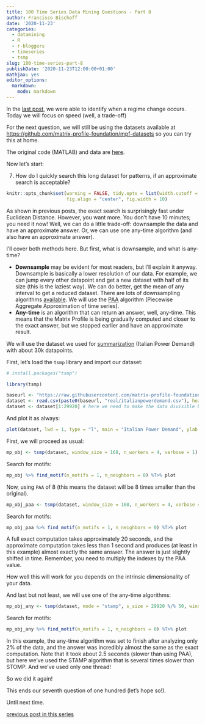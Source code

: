 ```yaml
---
title: 100 Time Series Data Mining Questions - Part 8
author: Francisco Bischoff
date: '2020-11-23'
categories:
  - datamining
  - R
  - r-bloggers
  - timeseries
  - tsmp
slug: 100-time-series-part-8
publishDate: '2020-11-23T12:00:00+01:00'
mathjax: yes
editor_options:
  markdown:
    mode: markdown
---
```


In the [last post](/posts/100-time-series-part-6), we were able to identify when a regime change occurs.
Today we will focus on speed (well, a trade-off)

For the next question, we will still be using the datasets available at <https://github.com/matrix-profile-foundation/mpf-datasets> so you can try this at home.

The original code (MATLAB) and data are [here](https://www.cs.ucr.edu/~eamonn/HundredQuestions.zip).

Now let's start:

7.  How do I quickly search this long dataset for patterns, if an approximate search is acceptable?

```r
knitr::opts_chunk$set(warning = FALSE, tidy.opts = list(width.cutoff = 90), tidy = TRUE,
                      fig.align = "center", fig.width = 10)
```

As shown in previous posts, the exact search is surprisingly fast under Euclidean Distance.
However, you want more.
You don't have 10 minutes; you need it now!
Well, we can do a little trade-off: downsample the data and have an approximate answer.
Or, we can use one any-time algorithm (and also have an approximate answer).

I'll cover both methods here.
But first, what is downsample, and what is any-time?

-   **Downsample** may be evident for most readers, but I'll explain it anyway. Downsample is basically a lower resolution of our data. For example, we can jump every other datapoint and get a new dataset with half of its size (this is the laziest way). We can do better, get the mean of any interval to get a reduced dataset. There are lots of downsampling algorithms [available](https://en.wikipedia.org/wiki/Downsampling_(signal_processing)). We will use the [PAA](https://jmotif.github.io/sax-vsm_site/morea/algorithm/PAA.html) algorithm (Piecewise Aggregate Approximation of time series).
-   **Any-time** is an algorithm that can return an answer, well, any-time. This means that the Matrix Profile is being gradually computed and closer to the exact answer, but we stopped earlier and have an approximate result.

We will use the dataset we used for [summarization](/posts/100-time-series-part-5) (Italian Power Demand) with about 30k datapoints.

First, let's load the `tsmp` library and import our dataset:

```r
# install.packages("tsmp")

library(tsmp)

baseurl <- "https://raw.githubusercontent.com/matrix-profile-foundation/mpf-datasets/05efe885cff4b2266067ad62c4f6fa2b537ad2a2/"
dataset <- read.csv(paste0(baseurl, "real/italianpowerdemand.csv"), header = FALSE)$V1
dataset <- dataset[1:29920] # here we need to make the data divisible by the value we will use in PAA. This will be fixed in further versions.
```

And plot it as always:

```r
plot(dataset, lwd = 1, type = "l", main = "Italian Power Demand", ylab = "kWh", xlab = "time (hourly)")
```

First, we will proceed as usual:

```r

mp_obj <- tsmp(dataset, window_size = 168, n_workers = 4, verbose = 1)

```

Search for motifs:

```r

mp_obj %>% find_motif(n_motifs = 1, n_neighbors = 0) %T>% plot
```

Now, using `PAA` of 8 (this means the dataset will be 8 times smaller than the original).

```r

mp_obj_paa <- tsmp(dataset, window_size = 168, n_workers = 4, verbose = 1, paa = 8)

```

Search for motifs:

```r

mp_obj_paa %>% find_motif(n_motifs = 1, n_neighbors = 0) %T>% plot
```

A full exact computation takes approximately 20 seconds, and the approximate computation takes less than 1 second and produces (at least in this example) almost exactly the same answer.
The answer is just slightly shifted in time.
Remember, you need to multiply the indexes by the PAA value.

How well this will work for you depends on the intrinsic dimensionality of your data.

And last but not least, we will use one of the any-time algorithms:

```r

mp_obj_any <- tsmp(dataset, mode = "stamp", s_size = 29920 %/% 50, window_size = 168, verbose = 1)
```

Search for motifs:

```r

mp_obj_any %>% find_motif(n_motifs = 1, n_neighbors = 0) %T>% plot
```

In this example, the any-time algorithm was set to finish after analyzing only 2% of the data, and the answer was incredibly almost the same as the exact computation.
Note that it took about 2.5 seconds (slower than using PAA), but here we've used the STAMP algorithm that is several times slower than STOMP.
And we've used only one thread!

So we did it again!

This ends our seventh question of one hundred (let's hope so!).

Until next time.

[previous post in this series](/posts/100-time-series-part-7)
